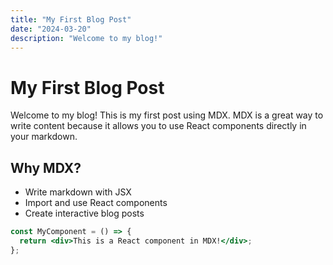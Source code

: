 ```yaml
---
title: "My First Blog Post"
date: "2024-03-20"
description: "Welcome to my blog!"
---
```


# My First Blog Post

Welcome to my blog! This is my first post using MDX. MDX is a great way to write content
because it allows you to use React components directly in your markdown.

## Why MDX?

- Write markdown with JSX
- Import and use React components
- Create interactive blog posts

```jsx
const MyComponent = () => {
  return <div>This is a React component in MDX!</div>;
};
```
